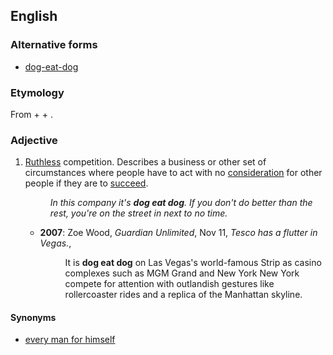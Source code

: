 ==English==

===Alternative forms===
*[[dog-eat-dog]]

===Etymology===
From {{term|dog}} + {{term|eat}} + {{term|dog}}.

===Adjective===
{{en-adj}}

# [[ruthless|Ruthless]] competition. Describes a business or other set of circumstances where people have to act with no [[consideration]] for other people if they are to [[succeed]]. 
#:''In this company it's '''dog eat dog'''. If you don't do better than the rest, you're on the street in next to no time.''
#*'''2007''': Zoe Wood, ''Guardian Unlimited'', Nov 11, ''Tesco has a flutter in Vegas.'',
#*: It is '''dog eat dog''' on Las Vegas's world-famous Strip as casino complexes such as MGM Grand and New York New York compete for attention with outlandish gestures like rollercoaster rides and a replica of the Manhattan skyline.

====Synonyms====
* [[every man for himself]]